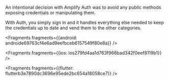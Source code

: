 An intentional decision with Amplify Auth was to avoid any public methods exposing credentials or manipulating them.  

With Auth, you simply sign in and it handles everything else needed to keep the credentials up to date and vend them to the other categories.  




<Fragments fragments={{android: androide69763cf4e6ad9eefbceb6157549f80e8a}} />



<Fragments fragments={{ios: ios279fd4aa1d763f966bad342f0eef8119b1}} />



<Fragments fragments={{flutter: flutterb3e7890dc3696e95ede2bc654a18058ce7}} />

